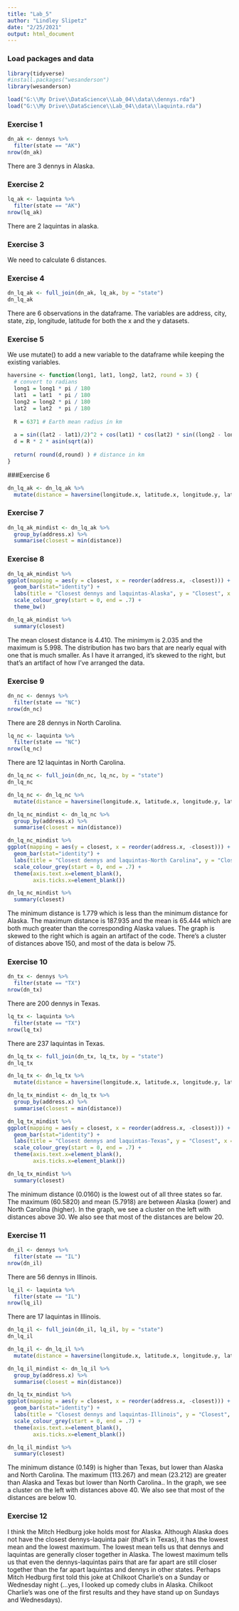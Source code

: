 ```yaml
---
title: "Lab_5"
author: "Lindley Slipetz"
date: "2/25/2021"
output: html_document
---
```


### Load packages and data

```r
library(tidyverse) 
#install.packages("wesanderson")
library(wesanderson)

```

```r
load("G:\\My Drive\\DataScience\\Lab_04\\data\\dennys.rda")
load("G:\\My Drive\\DataScience\\Lab_04\\data\\laquinta.rda")
```

### Exercise 1

```r
dn_ak <- dennys %>%
  filter(state == "AK")
nrow(dn_ak)
```
There are 3 dennys in Alaska.

### Exercise 2
```r
lq_ak <- laquinta %>%
  filter(state == "AK")
nrow(lq_ak)
```
There are 2 laquintas in alaska.

### Exercise 3

We need to calculate 6 distances.

### Exercise 4 

```r
dn_lq_ak <- full_join(dn_ak, lq_ak, by = "state")
dn_lq_ak
```

There are 6 observations in the dataframe. The variables are address, city, state, zip, longitude, latitude for both the x and the y datasets.

### Exercise 5

We use mutate() to add a new variable to the dataframe while keeping the existing variables.

```r
haversine <- function(long1, lat1, long2, lat2, round = 3) {
  # convert to radians
  long1 = long1 * pi / 180
  lat1  = lat1  * pi / 180
  long2 = long2 * pi / 180
  lat2  = lat2  * pi / 180
  
  R = 6371 # Earth mean radius in km
  
  a = sin((lat2 - lat1)/2)^2 + cos(lat1) * cos(lat2) * sin((long2 - long1)/2)^2
  d = R * 2 * asin(sqrt(a))
  
  return( round(d,round) ) # distance in km
}

```

###Exercise 6

```r
dn_lq_ak <- dn_lq_ak %>%
  mutate(distance = haversine(longitude.x, latitude.x, longitude.y, latitude.y, round = 3))
```

### Exercise 7
```r
dn_lq_ak_mindist <- dn_lq_ak %>%
  group_by(address.x) %>%
  summarise(closest = min(distance))
```

### Exercise 8

```r
dn_lq_ak_mindist %>%
ggplot(mapping = aes(y = closest, x = reorder(address.x, -closest))) +
  geom_bar(stat="identity") +
  labs(title = "Closest dennys and laquintas-Alaska", y = "Closest", x = "Address")+
  scale_colour_grey(start = 0, end = .7) +
  theme_bw()
```

```r
dn_lq_ak_mindist %>%
  summary(closest)
```

The mean closest distance is 4.410. The minimym is 2.035 and the maximum is 5.998. The distribution has two bars that are nearly equal with one that is much smaller. As I have it arranged, it's skewed to the right, but that's an artifact of how I've arranged the data.

### Exercise 9

```r
dn_nc <- dennys %>%
  filter(state == "NC")
nrow(dn_nc)
```
There are 28 dennys in North Carolina.

```r
lq_nc <- laquinta %>%
  filter(state == "NC")
nrow(lq_nc)
```

There are 12 laquintas in North Carolina.
```r
dn_lq_nc <- full_join(dn_nc, lq_nc, by = "state")
dn_lq_nc
```


```r
dn_lq_nc <- dn_lq_nc %>%
  mutate(distance = haversine(longitude.x, latitude.x, longitude.y, latitude.y, round = 3))
```

```r
dn_lq_nc_mindist <- dn_lq_nc %>%
  group_by(address.x) %>%
  summarise(closest = min(distance))
```



```r
dn_lq_nc_mindist %>%
ggplot(mapping = aes(y = closest, x = reorder(address.x, -closest))) +
  geom_bar(stat="identity") +
  labs(title = "Closest dennys and laquintas-North Carolina", y = "Closest", x = "Address")+
  scale_colour_grey(start = 0, end = .7) +
  theme(axis.text.x=element_blank(),
        axis.ticks.x=element_blank())
```

```r
dn_lq_nc_mindist %>%
  summary(closest)
```

The minimum distance is 1.779 which is less than the minimum distance for Alaska. The maximum distance is 187.935 and the mean is 65.444 which are both much greater than the corresponding Alaska values. The graph is skewed to the right which is again an artifact of the code. There's a cluster of distances above 150, and most of the data is below 75.

### Exercise 10

```r
dn_tx <- dennys %>%
  filter(state == "TX")
nrow(dn_tx)
```
There are 200 dennys in Texas.

```r
lq_tx <- laquinta %>%
  filter(state == "TX")
nrow(lq_tx)
```

There are 237 laquintas in Texas.

```r
dn_lq_tx <- full_join(dn_tx, lq_tx, by = "state")
dn_lq_tx
```


```r
dn_lq_tx <- dn_lq_tx %>%
  mutate(distance = haversine(longitude.x, latitude.x, longitude.y, latitude.y, round = 3))
```


```r
dn_lq_tx_mindist <- dn_lq_tx %>%
  group_by(address.x) %>%
  summarise(closest = min(distance))
```


```r
dn_lq_tx_mindist %>%
ggplot(mapping = aes(y = closest, x = reorder(address.x, -closest))) +
  geom_bar(stat="identity") +
  labs(title = "Closest dennys and laquintas-Texas", y = "Closest", x = "Address")+
  scale_colour_grey(start = 0, end = .7) +
  theme(axis.text.x=element_blank(),
        axis.ticks.x=element_blank())
```

```r
dn_lq_tx_mindist %>%
  summary(closest)
```

The minimum distance (0.0160) is the lowest out of all three states so far. The maximum (60.5820) and mean (5.7918) are between Alaska (lower) and North Carolina (higher). In the graph, we see a cluster on the left with distances above 30. We also see that most of the distances are below 20.

### Exercise 11

```r
dn_il <- dennys %>%
  filter(state == "IL")
nrow(dn_il)
```
There are 56 dennys in Illinois.

```r
lq_il <- laquinta %>%
  filter(state == "IL")
nrow(lq_il)
```

There are 17 laquintas in Illinois.

```r
dn_lq_il <- full_join(dn_il, lq_il, by = "state")
dn_lq_il
```


```r
dn_lq_il <- dn_lq_il %>%
  mutate(distance = haversine(longitude.x, latitude.x, longitude.y, latitude.y, round = 3))
```


```r
dn_lq_il_mindist <- dn_lq_il %>%
  group_by(address.x) %>%
  summarise(closest = min(distance))
```


```r
dn_lq_tx_mindist %>%
ggplot(mapping = aes(y = closest, x = reorder(address.x, -closest))) +
  geom_bar(stat="identity") +
  labs(title = "Closest dennys and laquintas-Illinois", y = "Closest", x = "Address")+
  scale_colour_grey(start = 0, end = .7) +
  theme(axis.text.x=element_blank(),
        axis.ticks.x=element_blank())
```

```r
dn_lq_il_mindist %>%
  summary(closest)
```

The minimum distance (0.149) is higher than Texas, but lower than Alaska and North Carolina. The maximum (113.267) and mean (23.212) are greater than Alaska and Texas but lower than North Carolina.. In the graph, we see a cluster on the left with distances above 40. We also see that most of the distances are below 10.

### Exercise 12

I think the Mitch Hedburg joke holds most for Alaska. Although Alaska does not have the closest dennys-laquinta pair (that's in Texas), it has the lowest mean and the lowest maximum. The lowest mean tells us that dennys and laquintas are generally closer together in Alaska. The lowest maximum tells us that even the dennys-laquintas pairs that are far apart are still closer together than the far apart laquintas and dennys in other states. Perhaps Mitch Hedburg first told this joke at Chilkoot Charlie's on a Sunday or Wednesday night (...yes, I looked up comedy clubs in Alaska. Chilkoot Charlie's was one of the first results and they have stand up on Sundays and Wednesdays).
